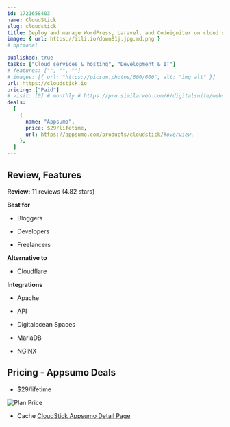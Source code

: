 ```yaml
---
id: 1721658403
name: CloudStick
slug: cloudstick
title: Deploy and manage WordPress, Laravel, and Codeigniter on cloud servers using our cloud control panel
image: { url: https://iili.io/down81j.jpg.md.png }
# optional

published: true
tasks: ["Cloud services & hosting", "Development & IT"]
# features: ["", "", ""]
# images: [{ url: "https://picsum.photos/600/600", alt: "img alt" }]
url: https://cloudstick.io
pricing: ["Paid"]
# visit: [0] # monthly # https://pro.similarweb.com/#/digitalsuite/websiteanalysis/home
deals:
  [
    {
      name: "Appsumo",
      price: $29/lifetime,
      url: https://appsumo.com/products/cloudstick/#overview,
    },
  ]
---
```


## Review, Features

**Review:** 11 reviews (4.82 stars)

**Best for**

- Bloggers

- Developers

- Freelancers

**Alternative to**

- Cloudflare

**Integrations**

- Apache

- API

- Digitalocean Spaces

- MariaDB

- NGINX

## Pricing - Appsumo Deals

- $29/lifetime

<Img src="https://iili.io/doeddYP.png" alt="Plan Price" />

- Cache [CloudStick Appsumo Detail Page](https://iili.io/doedKTg.png)
